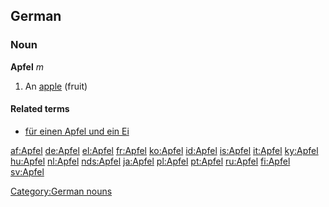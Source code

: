 ==German==
===Noun===
'''Apfel''' ''m''
#An [[apple]] (fruit)

====Related terms====
*[[für einen Apfel und ein Ei]]

{{de-decl-noun|Apfel|Äpfel|Apfels|Äpfel|Apfel|Äpfeln|Apfel|Äpfel}}

[[Category:German nouns]]

[[af:Apfel]]
[[de:Apfel]]
[[el:Apfel]]
[[fr:Apfel]]
[[ko:Apfel]]
[[id:Apfel]]
[[is:Apfel]]
[[it:Apfel]]
[[ky:Apfel]]
[[hu:Apfel]]
[[nl:Apfel]]
[[nds:Apfel]]
[[ja:Apfel]]
[[pl:Apfel]]
[[pt:Apfel]]
[[ru:Apfel]]
[[fi:Apfel]]
[[sv:Apfel]]
